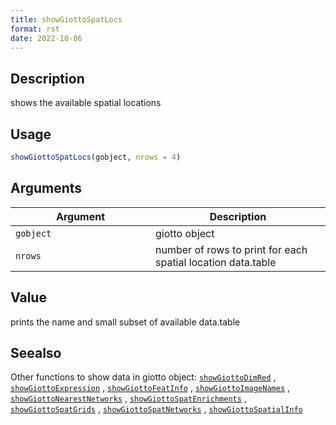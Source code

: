 ```yaml
--- 
title: showGiottoSpatLocs 
format: rst 
date: 2022-10-06 
--- 
```


## Description

shows the available spatial locations


## Usage

```r
showGiottoSpatLocs(gobject, nrows = 4)
```


## Arguments

Argument      |Description
------------- |----------------
`gobject`     |     giotto object
`nrows`     |     number of rows to print for each spatial location data.table


## Value

prints the name and small subset of available data.table


## Seealso

Other functions to show data in giotto object:
 [`showGiottoDimRed`](#showgiottodimred) ,
 [`showGiottoExpression`](#showgiottoexpression) ,
 [`showGiottoFeatInfo`](#showgiottofeatinfo) ,
 [`showGiottoImageNames`](#showgiottoimagenames) ,
 [`showGiottoNearestNetworks`](#showgiottonearestnetworks) ,
 [`showGiottoSpatEnrichments`](#showgiottospatenrichments) ,
 [`showGiottoSpatGrids`](#showgiottospatgrids) ,
 [`showGiottoSpatNetworks`](#showgiottospatnetworks) ,
 [`showGiottoSpatialInfo`](#showgiottospatialinfo)


